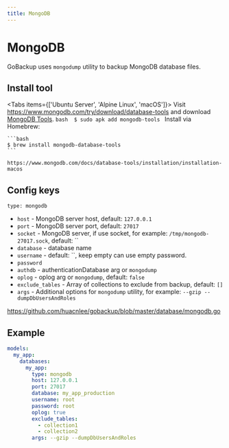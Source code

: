 ```yaml
---
title: MongoDB
---
```



# MongoDB

GoBackup uses `mongodump` utility to backup MongoDB database files.

## Install tool

<Tabs items={['Ubuntu Server', 'Alpine Linux', 'macOS']}>
  <Tab>
    Visit https://www.mongodb.com/try/download/database-tools and download [MongoDB Tools](https://www.mongodb.com/try/download/database-tools).
  </Tab>
  <Tab>
    ```bash 
    $ sudo apk add mongodb-tools
    ```
  </Tab>
  <Tab>
    Install via Homebrew:

    ```bash
    $ brew install mongodb-database-tools
    ```

    https://www.mongodb.com/docs/database-tools/installation/installation-macos
  </Tab>
</Tabs>

## Config keys

`type: mongodb`

- `host` - MongoDB server host, default: `127.0.0.1`
- `port` - MongoDB server port, default: `27017`
- `socket` - MongoDB server, if use socket, for example: `/tmp/mongodb-27017.sock`, default: ``
- `database` - database name
- `username` - default: ``, keep empty can use empty password.
- `password`
- `authdb` - authenticationDatabase arg or `mongodump`
- `oplog` - oplog arg or `mongodump`, default: `false`
- `exclude_tables` - Array of collections to exclude from backup, default: `[]`
- `args` - Additional options for `mongodump` utility, for example: `--gzip --dumpDbUsersAndRoles`

https://github.com/huacnlee/gobackup/blob/master/database/mongodb.go

## Example

```yml
models:
  my_app:
    databases:
      my_app:
        type: mongodb
        host: 127.0.0.1
        port: 27017
        database: my_app_production
        username: root
        password: root
        oplog: true
        exclude_tables: 
          - collection1
          - collection2
        args: --gzip --dumpDbUsersAndRoles
```
